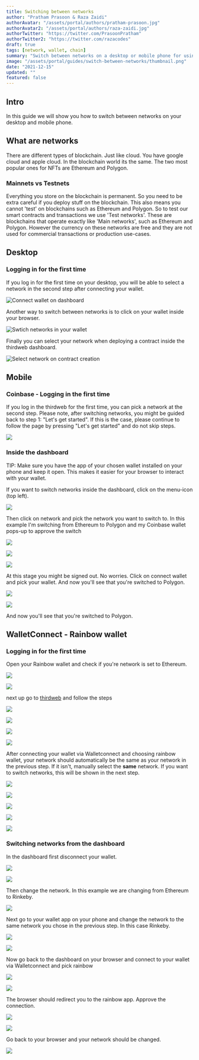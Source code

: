 ```yaml
---
title: Switching between networks
author: "Pratham Prasoon & Raza Zaidi"
authorAvatar: "/assets/portal/authors/pratham-prasoon.jpg"
authorAvatar2: "/assets/portal/authors/raza-zaidi.jpg"
authorTwitter: "https://twitter.com/PrasoonPratham"
authorTwitter2: "https://twitter.com/razacodes"
draft: true
tags: [network, wallet, chain]
summary: "Switch between networks on a desktop or mobile phone for using the thirdweb dashboard"
image: "/assets/portal/guides/switch-between-networks/thumbnail.png"
date: "2021-12-15"
updated: ""
featured: false
---
```


## Intro

In this guide we will show you how to switch between networks on your desktop and mobile phone.

## What are networks

There are different types of blockchain. Just like cloud. You have google cloud and apple cloud. In the blockchain world its the same. The two most popular ones for NFTs are Ethereum and Polygon.

### Mainnets vs Testnets

Everything you store on the blockchain is permanent. So you need to be extra careful if you deploy stuff on the blockchain. This also means you cannot 'test' on blockchains such as Ethereum and Polygon. So to test our smart contracts and transactions we use 'Test networks'. These are blockchains that operate exactly like 'Main networks', such as Ethereum and Polygon. However the currency on these networks are free and they are not used for commercial transactions or production use-cases.

## Desktop

### Logging in for the first time

If you log in for the first time on your desktop, you will be able to select a network in the second step after connecting your wallet.

![Connect wallet on dashboard](/assets/portal/guides/switch-between-networks/desktop-dashboard-connect-wallet.png)

Another way to switch between networks is to click on your wallet inside your browser.

![Swtich networks in your wallet](/assets/portal/guides/switch-between-networks/change-network-in-wallet.png)

Finally you can select your network when deploying a contract inside the thirdweb dashboard.

![Select network on contract creation](/assets/portal/guides/switch-between-networks/select-network-on-create-new-contract.png)

## Mobile

### Coinbase - Logging in the first time

If you log in the thirdweb for the first time, you can pick a network at the second step. Please note, after switching networks, you might be guided back to step 1: "Let's get started". If this is the case, please continue to follow the page by pressing "Let's get started" and do not skip steps.

![](/assets/portal/guides/switch-between-networks/step3-dashboard.jpg)

### Inside the dashboard

TIP: Make sure you have the app of your chosen wallet installed on your phone and keep it open. This makes it easier for your browser to interact with your wallet. 

If you want to switch networks inside the dashboard, click on the menu-icon (top left).

![](/assets/portal/guides/switch-between-networks/createproj.jpg)

Then click on network and pick the network you want to switch to. In this example I'm switching from Ethereum to Polygon and my Coinbase wallet pops-up to approve the switch

<ImageSideToSide>

![](/assets/portal/guides/switch-between-networks/eth-iphone.jpg)

![](/assets/portal/guides/switch-between-networks/switch-to-polygon.jpg)

![](/assets/portal/guides/switch-between-networks/network-list-phone.jpg)

</ImageSideToSide>

At this stage you might be signed out. No worries. Click on connect wallet and pick your wallet. And now you'll see that you're switched to Polygon.

<ImageSideToSide>

![](/assets/portal/guides/switch-between-networks/createprojthirdweb.jpg)

![](/assets/portal/guides/switch-between-networks/create-project.jpg)

</ImageSideToSide>

And now you'll see that you're switched to Polygon. 

## WalletConnect - Rainbow wallet

### Logging in for the first time

Open your Rainbow wallet and check if you're network is set to Ethereum.

<ImageSideToSide>

![](/assets/portal/guides/switch-between-networks/add-cash.png)

![](/assets/portal/guides/switch-between-networks/settings1.png)

</ImageSideToSide>

next up go to [thirdweb](http://thirdweb.com/start) and follow the steps

<ImageSideToSide>

![](/assets/portal/guides/switch-between-networks/connect-wallet-on-mobile.png)

![](/assets/portal/guides/switch-between-networks/select-walletconnect.png)

![](/assets/portal/guides/switch-between-networks/walletconnect.png)

![](/assets/portal/guides/switch-between-networks/thirdweb-connect.png)

</ImageSideToSide>

After connecting your wallet via Walletconnect and choosing rainbow wallet, your network should automatically be the same as your network in the previous step. If it isn't, manually select the **same** network. If you want to switch networks, this will be shown in the next step.

<ImageSideToSide>

![](/assets/portal/guides/switch-between-networks/connect-wallet-eth-selected.png)

![](/assets/portal/guides/switch-between-networks/create-project.png)

![](/assets/portal/guides/switch-between-networks/setup-selecting-ethereum.png)

![](/assets/portal/guides/switch-between-networks/setup-end.png)

![](/assets/portal/guides/switch-between-networks/setup-ethereum.png)

</ImageSideToSide>

### Switching networks from the dashboard

In the dashboard first disconnect your wallet.

<ImageSideToSide>

![](/assets/portal/guides/switch-between-networks/create-project.png)

![](/assets/portal/guides/switch-between-networks/ethereum-phone-thirdweb.png)

</ImageSideToSide>

Then change the network. In this example we are changing from Ethereum to Rinkeby.

![](/assets/portal/guides/switch-between-networks/select-network.png)

Next go to your wallet app on your phone and change the network to the same network you chose in the previous step. In this case Rinkeby.

<ImageSideToSide>

![](/assets/portal/guides/switch-between-networks/settings-wallet-connect.png)

![](/assets/portal/guides/switch-between-networks/rinkeby-selected.png)

</ImageSideToSide>

Now go back to the dashboard on your browser and connect to your wallet via Walletconnect and pick rainbow

<ImageSideToSide>

![](/assets/portal/guides/switch-between-networks/create-proj.png)

![](/assets/portal/guides/switch-between-networks/thirdweb-setup-options.png)

</ImageSideToSide>

The browser should redirect you to the rainbow app. Approve the connection.

<ImageSideToSide>

![](/assets/portal/guides/switch-between-networks/walletconnect-thirdweb.png)

![](/assets/portal/guides/switch-between-networks/walletconnect-connected.png)

</ImageSideToSide>

Go back to your browser and your network should be changed.

![](/assets/portal/guides/switch-between-networks/phone-dashboard-rinkeby.png)